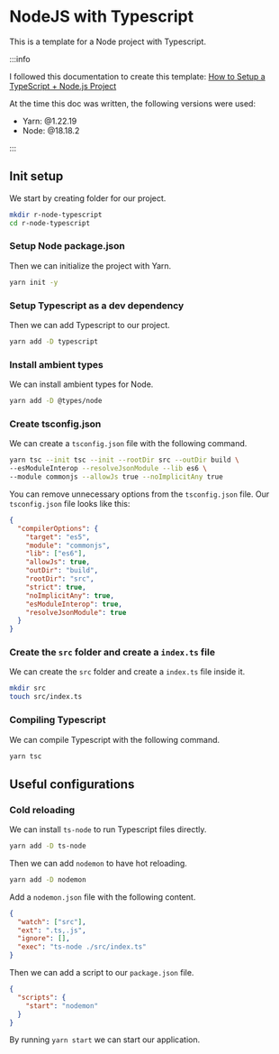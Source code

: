 # NodeJS with Typescript

This is a template for a Node project with Typescript.

:::info

I followed this documentation to create this template: [How to Setup a TypeScript + Node.js Project](https://khalilstemmler.com/blogs/typescript/node-starter-project/)

At the time this doc was written, the following versions were used:

- Yarn: @1.22.19
- Node: @18.18.2

:::

## Init setup

We start by creating folder for our project.

```bash
mkdir r-node-typescript
cd r-node-typescript
```

### Setup Node package.json

Then we can initialize the project with Yarn.

```bash
yarn init -y
```

### Setup Typescript as a dev dependency

Then we can add Typescript to our project.

```bash
yarn add -D typescript
```

### Install ambient types

We can install ambient types for Node.

```bash
yarn add -D @types/node
```

### Create tsconfig.json

We can create a `tsconfig.json` file with the following command.

```bash
yarn tsc --init tsc --init --rootDir src --outDir build \
--esModuleInterop --resolveJsonModule --lib es6 \
--module commonjs --allowJs true --noImplicitAny true
```

You can remove unnecessary options from the `tsconfig.json` file. Our `tsconfig.json` file looks like this:

```json
{
  "compilerOptions": {
    "target": "es5",
    "module": "commonjs",
    "lib": ["es6"],
    "allowJs": true,
    "outDir": "build",
    "rootDir": "src",
    "strict": true,
    "noImplicitAny": true,
    "esModuleInterop": true,
    "resolveJsonModule": true
  }
}
```

### Create the `src` folder and create a `index.ts` file

We can create the `src` folder and create a `index.ts` file inside it.

```bash
mkdir src
touch src/index.ts
```

### Compiling Typescript

We can compile Typescript with the following command.

```bash
yarn tsc
```

## Useful configurations

### Cold reloading

We can install `ts-node` to run Typescript files directly.

```bash
yarn add -D ts-node
```

Then we can add `nodemon` to have hot reloading.

```bash
yarn add -D nodemon
```

Add a `nodemon.json` file with the following content.

```json
{
  "watch": ["src"],
  "ext": ".ts,.js",
  "ignore": [],
  "exec": "ts-node ./src/index.ts"
}
```

Then we can add a script to our `package.json` file.

```json
{
  "scripts": {
    "start": "nodemon"
  }
}
```

By running `yarn start` we can start our application.
